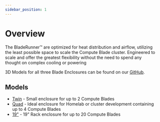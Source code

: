 ```yaml
---
sidebar_position: 1
---
```


# Overview

The BladeRunner™️ are optimized for heat distribution and airflow, utilizing the least possible space to scale the Compute Blade cluster.
Engineered to scale and offer the greatest flexibility without the need to spend any thought on complex cooling or powering

3D Models for all three Blade Enclosures can be found on our [GitHub](https://github.com/uptime-industries/compute-blade/tree/main/bladerunner).

## Models

- [Twin](/bladerunner/twin) - Small enclosure for up to 2 Compute Blades
- [Quad](/bladerunner/quad) - Ideal enclosure for Homelab or cluster development containing up to 4 Compute Blades
- [19"](/bladerunner/19inch) - 19" Rack enclosure for up to 20 Compute Blades 